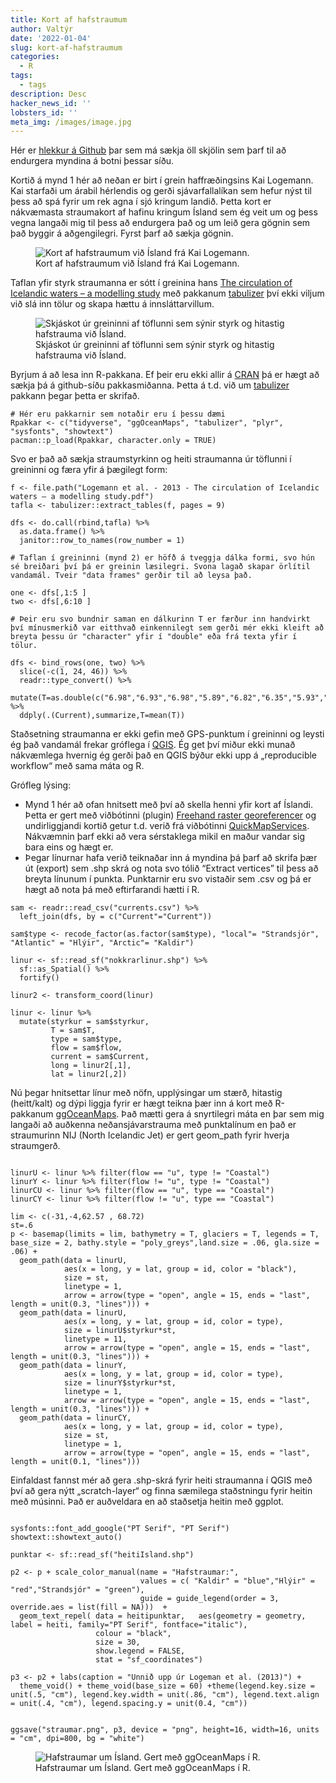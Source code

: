 ```yaml
---
title: Kort af hafstraumum
author: Valtýr
date: '2022-01-04'
slug: kort-af-hafstraumum
categories:
  - R
tags:
  - tags
description: Desc
hacker_news_id: ''
lobsters_id: ''
meta_img: /images/image.jpg
---
```


Hér er [hlekkur á Github ](https://github.com/harkanatta/hafstraumakort) þar sem má sækja öll skjölin sem þarf til að endurgera myndina á botni þessar síðu.

Kortið á mynd 1 hér að neðan er birt í grein haffræðingsins Kai Logemann. Kai starfaði um árabil hérlendis og gerði sjávarfallalíkan sem hefur nýst til þess að spá fyrir um rek agna í sjó kringum landið. Þetta kort er nákvæmasta straumakort af hafinu kringum Ísland sem ég veit um og þess vegna langaði mig til þess að endurgera það og um leið gera gögnin sem það byggir á aðgengilegri. Fyrst þarf að sækja gögnin.

![Kort af hafstraumum við Ísland frá Kai Logemann.](images/kai.png)

Taflan yfir styrk straumanna er sótt í greinina hans [The circulation of Icelandic waters – a modelling study](https://os.copernicus.org/articles/9/931/2013/) með pakkanum [tabulizer](https://github.com/ropensci/tabulizer) því ekki viljum við slá inn tölur og skapa hættu á innsláttarvillum. 

![Skjáskot úr greininni af töflunni sem sýnir styrk og hitastig hafstrauma við Ísland.](images/kai_tafla.png)

Byrjum á að lesa inn R-pakkana. Ef þeir eru ekki allir á [CRAN](https://cran.r-project.org/) þá er hægt að sækja þá á github-síðu pakkasmiðanna. Þetta á t.d. við um [tabulizer](https://github.com/ropensci/tabulizer) pakkann þegar þetta er skrifað.
```
# Hér eru pakkarnir sem notaðir eru í þessu dæmi
Rpakkar <- c("tidyverse", "ggOceanMaps", "tabulizer", "plyr", "sysfonts", "showtext")
pacman::p_load(Rpakkar, character.only = TRUE)

```

Svo er það að sækja straumstyrkinn og heiti straumanna úr töflunni í greininni og færa yfir á þægilegt form:

```
f <- file.path("Logemann et al. - 2013 - The circulation of Icelandic waters – a modelling study.pdf")
tafla <- tabulizer::extract_tables(f, pages = 9)

dfs <- do.call(rbind,tafla) %>% 
  as.data.frame() %>%
  janitor::row_to_names(row_number = 1) 

# Taflan í greininni (mynd 2) er höfð á tveggja dálka formi, svo hún sé breiðari því þá er greinin læsilegri. Svona lagað skapar örlítil vandamál. Tveir "data frames" gerðir til að leysa það. 

one <- dfs[,1:5 ]
two <- dfs[,6:10 ]

# Þeir eru svo bundnir saman en dálkurinn T er færður inn handvirkt því mínusmerkið var eitthvað einkennilegt sem gerði mér ekki kleift að breyta þessu úr "character" yfir í "double" eða frá texta yfir í tölur.

dfs <- bind_rows(one, two) %>%
  slice(-c(1, 24, 46)) %>% 
  readr::type_convert() %>% 
  mutate(T=as.double(c("6.98","6.93","6.98","5.89","6.82","6.35","5.93","6.16","1.18","5.95","5.34","0.43","0.09","5.66","2.56","0.21","5.14","2.32","0.09","4.75","4.04","2.98","1.45","-0.22","4.05","2.32","-0.16","3.88","2.55","-0.46","4.28","2.29","-0.19","7.24","7.53","6.74","7.49","7.04","6.74","7.87","7.62","6.86","7.73"))) %>% 
  ddply(.(Current),summarize,T=mean(T))

```

Staðsetning straumanna er ekki gefin með GPS-punktum í greininni og leysti ég það vandamál frekar gróflega í [QGIS](https://www.qgis.org/en/site/). Ég get því miður ekki munað nákvæmlega hvernig ég gerði það en QGIS býður ekki upp á „reproducible workflow“ með sama máta og R. 

Grófleg lýsing: 

  * Mynd 1 hér að ofan hnitsett með því að skella henni yfir kort af Íslandi. Þetta er gert með viðbótinni (plugin) [Freehand raster georeferencer](https://gvellut.github.io/FreehandRasterGeoreferencer/) og undirliggjandi kortið getur t.d. verið frá viðbótinni [QuickMapServices](https://plugins.[QGIS](https://www.qgis.org/en/site/).org/plugins/quick_map_services/). Nákvæmnin þarf ekki að vera sérstaklega mikil en maður vandar sig bara eins og hægt er.
  * Þegar línurnar hafa verið teiknaðar inn á myndina þá þarf að skrifa þær út (export) sem .shp skrá og nota svo tólið "Extract vertices" til þess að breyta línunum í punkta. Punktarnir eru svo vistaðir sem .csv og þá er hægt að nota þá með eftirfarandi hætti í R.


```
sam <- readr::read_csv("currents.csv") %>%
  left_join(dfs, by = c("Current"="Current"))

sam$type <- recode_factor(as.factor(sam$type), "local"= "Strandsjór", "Atlantic" = "Hlýir", "Arctic"= "Kaldir")

linur <- sf::read_sf("nokkrarlinur.shp") %>% 
  sf::as_Spatial() %>% 
  fortify()

linur2 <- transform_coord(linur)

linur <- linur %>% 
  mutate(styrkur = sam$styrkur,
         T = sam$T,
         type = sam$type,
         flow = sam$flow,
         current = sam$Current,
         long = linur2[,1],
         lat = linur2[,2])

```

Nú þegar hnitsettar línur með nöfn, upplýsingar um stærð, hitastig (heitt/kalt) og dýpi liggja fyrir er hægt teikna þær inn á kort með R-pakkanum [ggOceanMaps](https://github.com/MikkoVihtakari/ggOceanMaps). Það mætti gera á snyrtilegri máta en þar sem mig langaði að auðkenna neðansjávarstrauma með punktalínum en það er straumurinn NIJ (North Icelandic Jet) er gert geom_path fyrir hverja straumgerð.


```

linurU <- linur %>% filter(flow == "u", type != "Coastal")
linurY <- linur %>% filter(flow != "u", type != "Coastal")
linurCU <- linur %>% filter(flow == "u", type == "Coastal")
linurCY <- linur %>% filter(flow != "u", type == "Coastal")

lim <- c(-31,-4,62.57 , 68.72)
st=.6
p <- basemap(limits = lim, bathymetry = T, glaciers = T, legends = T, base_size = 2, bathy.style = "poly_greys",land.size = .06, gla.size = .06) +
  geom_path(data = linurU, 
            aes(x = long, y = lat, group = id, color = "black"),
            size = st,
            linetype = 1,
            arrow = arrow(type = "open", angle = 15, ends = "last", length = unit(0.3, "lines"))) +
  geom_path(data = linurU, 
            aes(x = long, y = lat, group = id, color = type),
            size = linurU$styrkur*st,
            linetype = 11,
            arrow = arrow(type = "open", angle = 15, ends = "last", length = unit(0.3, "lines"))) + 
  geom_path(data = linurY,
            aes(x = long, y = lat, group = id, color = type),
            size = linurY$styrkur*st,
            linetype = 1,
            arrow = arrow(type = "open", angle = 15, ends = "last", length = unit(0.3, "lines"))) +
  geom_path(data = linurCY, 
            aes(x = long, y = lat, group = id, color = type),
            size = st,
            linetype = 1,
            arrow = arrow(type = "open", angle = 15, ends = "last", length = unit(0.1, "lines")))

```
Einfaldast fannst mér að gera .shp-skrá fyrir heiti straumanna í QGIS með því að gera nýtt „scratch-layer“ og finna sæmilega staðstningu fyrir heitin með músinni. Það er auðveldara en að staðsetja heitin með ggplot.

```

sysfonts::font_add_google("PT Serif", "PT Serif")
showtext::showtext_auto()

punktar <- sf::read_sf("heitiIsland.shp") 

p2 <- p + scale_color_manual(name = "Hafstraumar:",
                             values = c( "Kaldir" = "blue","Hlýir" = "red","Strandsjór" = "green"),
                             guide = guide_legend(order = 3, override.aes = list(fill = NA)))  + 
  geom_text_repel( data = heitipunktar,   aes(geometry = geometry, label = heiti, family="PT Serif", fontface="italic"),
                   colour = "black",
                   size = 30,
                   show.legend = FALSE,
                   stat = "sf_coordinates")

p3 <- p2 + labs(caption = "Unnið upp úr Logeman et al. (2013)") +
  theme_void() + theme_void(base_size = 60) +theme(legend.key.size = unit(.5, "cm"), legend.key.width = unit(.86, "cm"), legend.text.align = unit(.4, "cm"), legend.spacing.y = unit(0.4, "cm"))


ggsave("straumar.png", p3, device = "png", height=16, width=16, units = "cm", dpi=800, bg = "white")

```

![Hafstraumar um Ísland. Gert með ggOceanMaps í R.](images/straumar.png)